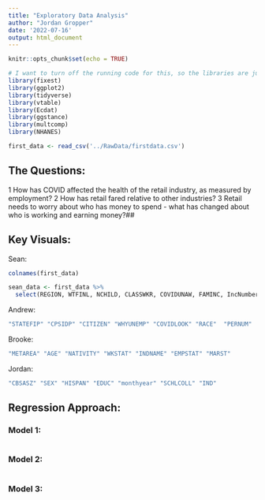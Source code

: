 ```yaml
---
title: "Exploratory Data Analysis"
author: "Jordan Gropper"
date: '2022-07-16'
output: html_document
---
```


```r
knitr::opts_chunk$set(echo = TRUE)
```


```r
# I want to turn off the running code for this, so the libraries are just shown
library(fixest)
library(ggplot2)
library(tidyverse)
library(vtable)
library(Ecdat)
library(ggstance)
library(multcomp)
library(NHANES)
```


```r

first_data <- read_csv('../RawData/firstdata.csv')
```
## The Questions:

1 How has COVID affected the health of the retail industry, as measured by employment?
2 How has retail fared relative to other industries?
3 Retail needs to worry about who has money to spend - what has changed about who is working and earning money?##

## Key Visuals:

Sean:
```r

colnames(first_data)

sean_data <- first_data %>% 
  select(REGION, WTFINL, NCHILD, CLASSWKR, COVIDUNAW, FAMINC, IncNumber, DIFFANY, YEAR, SERIAL, MONTH, HWTFINL, CPSID)

```
















































Andrew:
```r


"STATEFIP" "CPSIDP" "CITIZEN" "WHYUNEMP" "COVIDLOOK" "RACE"  "PERNUM"

```







































































Brooke:
```r

"METAREA" "AGE" "NATIVITY" "WKSTAT" "INDNAME" "EMPSTAT" "MARST"

```






































































Jordan:
```r
"CBSASZ" "SEX" "HISPAN" "EDUC" "monthyear" "SCHLCOLL" "IND"

```

































## Regression Approach:

### Model 1:
```r



```


### Model 2:
```r



```


### Model 3:
```r




```

















